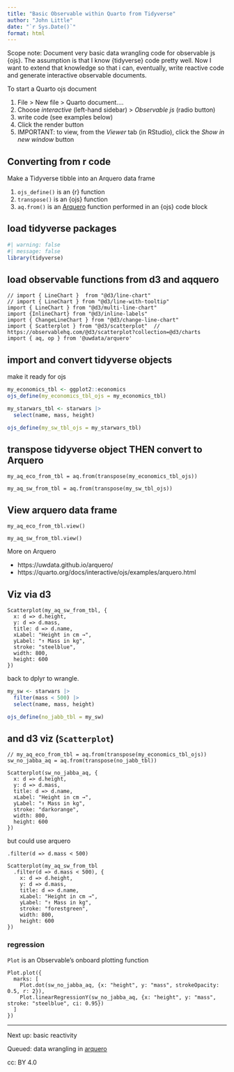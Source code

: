 ```yaml
---
title: "Basic Observable within Quarto from Tidyverse"
author: "John Little"
date: "`r Sys.Date()`"
format: html
---
```


Scope note: Document very basic data wrangling code for observable js {ojs}. The assumption is that I know {tidyverse} code pretty well. Now I want to extend that knowledge so that i can, eventually, write reactive code and generate interactive observable documents.

To start a Quarto ojs document

1.  File \> New file \> Quarto document....
2.  Choose *interactive* (left-hand sidebar) \> *Observable js* (radio button)
3.  write code (see examples below)
4.  Click the render button
5.  IMPORTANT: to view, from the *Viewer* tab (in RStudio), click the *Show in new window* button

## Converting from r code

Make a Tidyverse tibble into an Arquero data frame

1.  `ojs_define()` is an {r} function
2.  `transpose()` is an {ojs} function
3.  `aq.from()` is an [Arquero](https://uwdata.github.io/arquero/) function performed in an {ojs} code block

## load tidyverse packages

```r
#| warning: false
#| message: false
library(tidyverse)
```

## load observable functions from d3 and aqquero

```ojs
// import { LineChart }  from "@d3/line-chart"
// import { LineChart } from "@d3/line-with-tooltip"
import { LineChart } from "@d3/multi-line-chart"
import {InlineChart} from "@d3/inline-labels"
import { ChangeLineChart } from "@d3/change-line-chart"
import { Scatterplot } from "@d3/scatterplot"  // https://observablehq.com/@d3/scatterplot?collection=@d3/charts
import { aq, op } from '@uwdata/arquero'
```

## import and convert tidyverse objects

make it ready for ojs

```r
my_economics_tbl <- ggplot2::economics
ojs_define(my_economics_tbl_ojs = my_economics_tbl)

my_starwars_tbl <- starwars |> 
  select(name, mass, height)

ojs_define(my_sw_tbl_ojs = my_starwars_tbl)

```

## transpose tidyverse object THEN convert to Arquero

```ojs
my_aq_eco_from_tbl = aq.from(transpose(my_economics_tbl_ojs))

my_aq_sw_from_tbl = aq.from(transpose(my_sw_tbl_ojs))
```

## View arquero data frame

```ojs
my_aq_eco_from_tbl.view()
```

```ojs
my_aq_sw_from_tbl.view()
```

More on Arquero

-   https://uwdata.github.io/arquero/
-   https://quarto.org/docs/interactive/ojs/examples/arquero.html

## Viz via d3

```ojs
Scatterplot(my_aq_sw_from_tbl, {
  x: d => d.height,
  y: d => d.mass,
  title: d => d.name,
  xLabel: "Height in cm →",
  yLabel: "↑ Mass in kg",
  stroke: "steelblue",
  width: 800,
  height: 600
})
```

back to dplyr to wrangle.

```r
my_sw <- starwars |> 
  filter(mass < 500) |> 
  select(name, mass, height)

ojs_define(no_jabb_tbl = my_sw)
```

## and d3 viz (`Scatterplot`)

```ojs
// my_aq_eco_from_tbl = aq.from(transpose(my_economics_tbl_ojs))
sw_no_jabba_aq = aq.from(transpose(no_jabb_tbl))

Scatterplot(sw_no_jabba_aq, {
  x: d => d.height,
  y: d => d.mass,
  title: d => d.name,
  xLabel: "Height in cm →",
  yLabel: "↑ Mass in kg",
  stroke: "darkorange",
  width: 800,
  height: 600
})
```

but could use arquero

`.filter(d => d.mass < 500)`

```ojs

Scatterplot(my_aq_sw_from_tbl
  .filter(d => d.mass < 500), {
    x: d => d.height,
    y: d => d.mass,
    title: d => d.name,
    xLabel: "Height in cm →",
    yLabel: "↑ Mass in kg",
    stroke: "forestgreen",
    width: 800,
    height: 600
})
```

### regression

`Plot` is an Observable's onboard plotting function

```ojs
Plot.plot({
  marks: [
    Plot.dot(sw_no_jabba_aq, {x: "height", y: "mass", strokeOpacity: 0.5, r: 2}),
    Plot.linearRegressionY(sw_no_jabba_aq, {x: "height", y: "mass", stroke: "steelblue", ci: 0.95})
  ]
})
```

------------------------------------------------------------------------

Next up: basic reactivity

Queued: data wrangling in [arquero](https://uwdata.github.io/arquero/)

cc: BY 4.0
